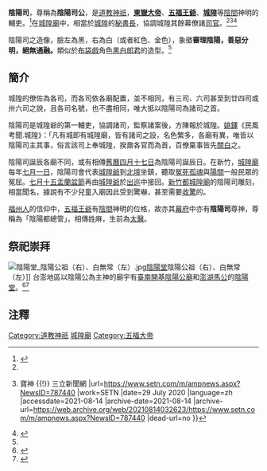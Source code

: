 {{Chinese
|pic=File:開基陰陽公廟的主神陰陽公.jpg
|piccap=[[臺灣|臺灣]][[臺南市|臺南]][[開基陰陽公廟|開基陰陽公廟]]陰陽司公 
|t={{linktext|陰|陽|司}} 
|s={{linktext|阴|阳|司}} 
|p=Yīn yáng sī
|w=Yin yang<sup>2</sup> ssu 
|myr=Yīn yáng sz̄
|bpmf=ㄧㄣ ㄧㄤˊ ㄙ
|poj=Im-iông si 
|tl=Im-iông si　
|teo=Im<sup>1</sup> iang<sup>5</sup> si<sup>1</sup>
|buc=ĭng-iòng sṳ̆ 
|y=Yām yèuhng sī 
|j=Jam<sup>1</sup> joeng<sup>4</sup> si<sup>1</sup>
|phfs=Yîm-yòng sṳ̂
|h=Yim<sup>1</sup>  yong<sup>2</sup> si<sup>1</sup>
|wuu=In hhian sr
}}
{{道教}}

'''陰陽司'''，尊稱為'''陰陽司公'''，是[[道教|道教]][[神祇|神祇]]，'''[[東嶽大帝|東嶽大帝]]'''、'''[[五福王爺|五福王爺]]'''、'''[[城隍|城隍]]'''等[[陰間|陰間]]神明的輔吏。<ref name="a">{{cite news |title=陰陽公廟- 醫術精湛的陰陽都總管 |url=https://onemorestep11.adan.tw/yinyang-executive-temple |work=一步就出走 |date=10 May 2018 |language=zh-TW |accessdate=2021-08-14 |archive-date=2021-04-30 |archive-url=https://web.archive.org/web/20210430233101/https://onemorestep11.adan.tw/yinyang-executive-temple |dead-url=no }}</ref>在[[城隍廟|城隍廟]]中，相當於[[城隍|城隍]]的[[秘書長|秘書長]]，協調城隍其餘幕僚諸[[司官|司官]]。<ref name="a"/><ref name="b">{{cite news |title=陰陽司公要出龕　鎖定寶神直播準沒錯 {{!}} 寶神 {{!}} 三立新聞網 |url=https://www.setn.com/m/ampnews.aspx?NewsID=787440 |work=SETN |date=29 July 2020 |language=zh |accessdate=2021-08-14 |archive-date=2021-08-14 |archive-url=https://web.archive.org/web/20210814032623/https://www.setn.com/m/ampnews.aspx?NewsID=787440 |dead-url=no }}</ref><ref>{{cite news |last1=彥昇 |first1=黃 |title=青山王的秘書長－陰陽司公 |url=https://bobee.nownews.com/20171116-15171/amp |work=保庇NOW |date=16 November 2017 |language=zh-TW |accessdate=2021-08-14 |archive-date=2021-04-29 |archive-url=https://web.archive.org/web/20210429235831/https://bobee.nownews.com/20171116-15171/amp |dead-url=no }}</ref>

陰陽司之造像，臉左為黑，右為白（或者紅色、金色），象徵'''審理陰陽，善惡分明，絕無通融。'''類似於[[布袋戲|布袋戲]]角色[[黑白郎君|黑白郎君]]的造型。<ref name="b"/>

==簡介==
城隍的僚佐為各司，而各司依各廟配置，並不相同，有三司、六司甚至到廿四司或卅六司之說，且各司名號，也不盡相同，唯大抵以陰陽司為諸司之首。

陰陽司是城隍爺的第一輔吏，協調諸司，監察諸案後，方陳報於城隍。[[姚鐸|姚鐸]]《民風考聞.城隍》：「凡有城即有城隍廟，皆有諸司之設，名色繁多，各廟有異，唯皆以陰陽司主其事，俗言該司上奉城隍，揆鼐各官而為首，百僚稟事皆先[[關白|關白]]之。

陰陽司誕辰各廟不同，或有相傳[[舊曆|舊曆]][[四月十七日|四月十七日]]為陰陽司誕辰日。在新竹，[[新竹城隍廟|城隍廟]]每年[[七月一日|七月一日]]，陰陽司會代表[[城隍爺|城隍爺]]到[[北壇|北壇]]坐鎮，聽取[[冤死|冤死]][[鬼|孤魂]]與[[人|陽間]]一般民眾的冤屈。[[七月十五|七月十五]][[盂蘭盆節|盂蘭盆節]]再由[[城隍爺|城隍爺]]於[[出巡|出巡]]中接回。[[新竹都城隍廟|新竹都城隍廟]]的陰陽司雕刻，相當聞名，據說有不少兒童入廟因此受到驚嚇，甚至需要[[收驚|收驚]]的。

[[福州人|福州人]]的信仰中，[[五福王爺|五福王爺]]有[[陰間|陰間]]神明的位格，故亦其[[幕府|幕府]]中亦有'''陰陽司'''尊神，尊稱為「陰陽都總管」，相傳姓麻，生前為[[太醫|太醫]]。

==祭祀崇拜==
[[File:陰陽堂_陰陽公祖（右）、白無常（左）.jpg|thumb]][[陰陽堂|陰陽堂]]陰陽公祖（右）、白無常（左）]]
台澎地區以陰陽公為主神的廟宇有[[臺南|臺南]][[開基陰陽公廟|開基陰陽公廟]]和[[澎湖|澎湖]][[馬公|馬公]]的[[陰陽堂|陰陽堂]]。<ref>{{cite news |title=很鯉魚很王船手工鯉魚公鑰匙圈搶手！西港慶安宮加持 |url=https://www.z98737406.tw/?tag=臺南市北區開基陰陽公廟辜婦媽 |work=全國旅遊時報 |date=7 June 2017 |language=Zh |accessdate=2022-03-30 |archive-date=2021-04-29 |archive-url=https://web.archive.org/web/20210429235833/https://www.z98737406.tw/?tag=%E8%87%BA%E5%8D%97%E5%B8%82%E5%8C%97%E5%8D%80%E9%96%8B%E5%9F%BA%E9%99%B0%E9%99%BD%E5%85%AC%E5%BB%9F%E8%BE%9C%E5%A9%A6%E5%AA%BD |dead-url=no }}</ref><ref>{{cite web |title=鎮北坊文化園區 |url=http://culture.tnnorth.gov.tw/tourist_details2-13.html |website=culture.tnnorth.gov.tw |access-date=2021-08-14 |archive-date=2021-04-29 |archive-url=https://web.archive.org/web/20210429201239/http://culture.tnnorth.gov.tw/tourist_details2-13.html |dead-url=no }}</ref>

== 注釋 ==
{{reflist}}
[[Category:道教神祇|Category:道教神祇]]
[[Category:城隍廟|]]
[[Category:五福大帝|Category:五福大帝]]